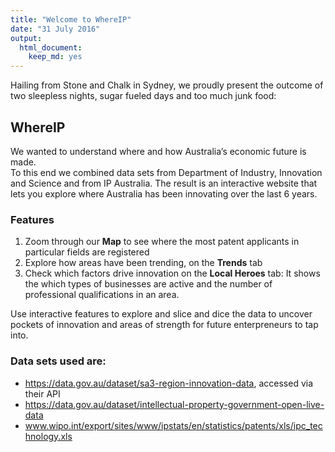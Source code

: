 ```yaml
---
title: "Welcome to WhereIP"
date: "31 July 2016"
output: 
  html_document: 
    keep_md: yes
---
```



Hailing from Stone and Chalk in Sydney, we proudly present the outcome of two sleepless nights, sugar fueled days and too much junk food: 

## WhereIP

We wanted to understand where and how Australia's economic future is made.  
To this end we combined data sets from Department of Industry, Innovation and Science and from IP Australia. The result is an interactive website that lets you explore where Australia has been innovating over the last 6 years.

### Features
1. Zoom through our **Map** to see where the most patent applicants in particular fields are registered
2. Explore how areas have been trending, on the **Trends** tab
3. Check which factors drive innovation on the **Local Heroes** tab: It shows the which types of businesses are active and the number of professional qualifications in an area.

Use interactive features to explore and slice and dice the data to uncover pockets of innovation and areas of strength for future enterpreneurs to tap into. 


### Data sets used are: 

* [https://data.gov.au/dataset/sa3-region-innovation-data](SA3 Region Innovation Data 2009-15), accessed via their API
* [https://data.gov.au/dataset/intellectual-property-government-open-live-data](Intellectual Property Government Open Live Data)
* [www.wipo.int/export/sites/www/ipstats/en/statistics/patents/xls/ipc_technology.xls](WIPO.int IPC8-Technology Concordance)

